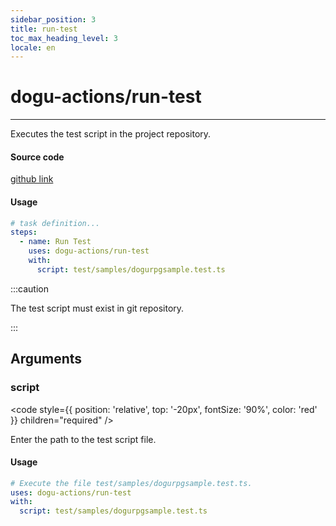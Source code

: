 ```yaml
---
sidebar_position: 3
title: run-test
toc_max_heading_level: 3
locale: en
---
```


# dogu-actions/run-test

---

Executes the test script in the project repository.

#### Source code

[github link](https://github.com/dogu-actions/run-test)

#### Usage

```yaml
# task definition...
steps:
  - name: Run Test
    uses: dogu-actions/run-test
    with:
      script: test/samples/dogurpgsample.test.ts
```

:::caution

The test script must exist in git repository.

:::

## Arguments

### script

<code
  style={{ position: 'relative', top: '-20px', fontSize: '90%', color: 'red' }}
  children="required"
/>

Enter the path to the test script file.

#### Usage

```yaml
# Execute the file test/samples/dogurpgsample.test.ts.
uses: dogu-actions/run-test
with:
  script: test/samples/dogurpgsample.test.ts
```

